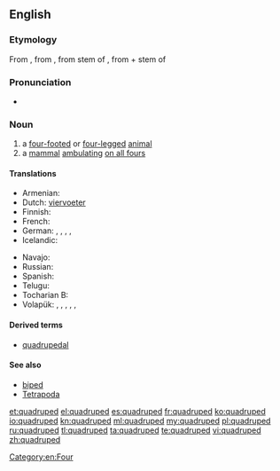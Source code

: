 ==English==

===Etymology===
From {{etyl|fr|en}} {{term|quadrupède|lang=fr}}, from {{etyl|frm|en}}, from {{etyl|la|en}} stem of  {{term|quadrupes||lang=la|four-footed, a four-footed animal}}, from {{term|quadri-||lang=la|four-}} + stem of {{term|pes||lang=la|foot}}

===Pronunciation===
* {{IPA|/ˈkwɒdruped/|lang=en}}

===Noun===
{{en-noun}}

# a [[four-footed]] or [[four-legged]] [[animal]]
# a [[mammal]] [[ambulating]] [[on all fours]]

====Translations====
{{trans-top|a four-footed or four-legged animal}}
* Armenian: {{t-|hy|չորքոտանի|tr=čʿorkʿotani|sc=Armn}}
* Dutch: [[viervoeter]] {{m}}
* Finnish: {{t-|fi|nelijalkainen}}
* French: {{t+|fr|quadrupède|m}}
* German: {{t-|de|Vierfüßer|m}}, {{t-|de|Vierfüßerin|f}}, {{t-|de|Vierfüßler|m}}, {{t-|de|Vierfüßlerin|f}}, {{t-|de|Quadrupede|m}}
* Icelandic: {{t-|is|ferfætlingur|m}}
{{trans-mid}}
* Navajo: {{tø|nv|naaldlooshii}}
* Russian: {{t+|ru|четвероногий|n|tr=četveronógoje|alt=четвероногое|sc=Cyrl}} {{qualifier|живо́тное}}
* Spanish: {{t-|es|cuadrúpedo|m}}
* Telugu: {{t+|te|చతుష్పదము|tr=chatush-padamu}}
* Tocharian B: {{tø|txb|śwerppewä}}
* Volapük: {{qualifier|male or female}} {{t+|vo|folfutaf}}, {{qualifier|male}} {{t-|vo|hifolfutaf}}, {{qualifier|female}} {{t-|vo|jifolfutaf}}, {{qualifier|male or female}} {{t+|vo|follögaf}}, {{qualifier|male}} {{t-|vo|hifollögaf}}, {{qualifier|female}} {{t-|vo|jifollögaf}}
{{trans-bottom}}

====Derived terms====
* [[quadrupedal]]

====See also====
* [[biped]]
* [[Tetrapoda]]

[[Category:en:Four]]

[[et:quadruped]]
[[el:quadruped]]
[[es:quadruped]]
[[fr:quadruped]]
[[ko:quadruped]]
[[io:quadruped]]
[[kn:quadruped]]
[[ml:quadruped]]
[[my:quadruped]]
[[pl:quadruped]]
[[ru:quadruped]]
[[tl:quadruped]]
[[ta:quadruped]]
[[te:quadruped]]
[[vi:quadruped]]
[[zh:quadruped]]
